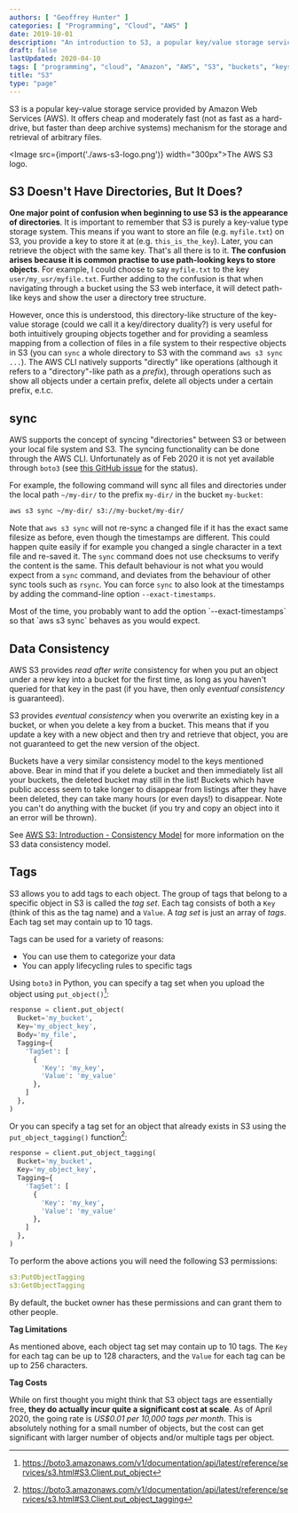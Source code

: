```yaml
---
authors: [ "Geoffrey Hunter" ]
categories: [ "Programming", "Cloud", "AWS" ]
date: 2019-10-01
description: "An introduction to S3, a popular key/value storage service provided by AWS."
draft: false
lastUpdated: 2020-04-10
tags: [ "programming", "cloud", "Amazon", "AWS", "S3", "buckets", "keys", "objects", "systems", "Amazon Web Services", "sync", "timestamps", "directories", "storage", "boto", "boto3", "CLI", "data consistency", "read-after-write", "eventual consistency", "tags", "tag set" ]
title: "S3"
type: "page"
---
```



S3 is a popular key-value storage service provided by Amazon Web Services (AWS). It offers cheap and moderately fast (not as fast as a hard-drive, but faster than deep archive systems) mechanism for the storage and retrieval of arbitrary files.

<Image src={import('./aws-s3-logo.png')} width="300px">The AWS S3 logo.</Image>

## S3 Doesn't Have Directories, But It Does?

**One major point of confusion when beginning to use S3 is the appearance of directories**. It is important to remember that S3 is purely a key-value type storage system. This means if you want to store an file (e.g. `myfile.txt`) on S3, you provide a key to store it at (e.g. `this_is_the_key`). Later, you can retrieve the object with the same key. That's all there is to it. **The confusion arises because it is common practise to use path-looking keys to store objects**. For example, I could choose to say `myfile.txt` to the key `user/my_usr/myfile.txt`. Further adding to the confusion is that when navigating through a bucket using the S3 web interface, it will detect path-like keys and show the user a directory tree structure.

However, once this is understood, this directory-like structure of the key-value storage (could we call it a key/directory duality?) is very useful for both intuitively grouping objects together and for providing a seamless mapping from a collection of files in a file system to their respective objects in S3 (you can `sync` a whole directory to S3 with the command `aws s3 sync ...`). The AWS CLI natively supports "directly" like operations (although it refers to a "directory"-like path as a _prefix_), through operations such as show all objects under a certain prefix, delete all objects under a certain prefix, e.t.c.

## sync

AWS supports the concept of syncing "directories" between S3 or between your local file system and S3. The syncing functionality can be done through the AWS CLI. Unfortunately as of Feb 2020 it is not yet available through `boto3` (see [this GitHub issue](https://github.com/boto/boto/issues/3343) for the status).

For example, the following command will sync all files and directories under the local path `~/my-dir/` to the prefix `my-dir/` in the bucket `my-bucket`:

```bash
aws s3 sync ~/my-dir/ s3://my-bucket/my-dir/
```

Note that `aws s3 sync` will not re-sync a changed file if it has the exact same filesize as before, even though the timestamps are different. This could happen quite easily if for example you changed a single character in a text file and re-saved it. The `sync` command does not use checksums to verify the content is the same. This default behaviour is not what you would expect from a `sync` command, and deviates from the behaviour of other sync tools such as `rsync`. You can force `sync` to also look at the timestamps by adding the command-line option `--exact-timestamps`. 

<Aside type="caution">
Most of the time, you probably want to add the option `--exact-timestamps` so that `aws s3 sync` behaves as you would expect. 
</Aside>

## Data Consistency

AWS S3 provides _read after write_ consistency for when you put an object under a new key into a bucket for the first time, as long as you haven't queried for that key in the past (if you have, then only _eventual consistency_ is guaranteed).

S3 provides _eventual consistency_ when you overwrite an existing key in a bucket, or when you delete a key from a bucket. This means that if you update a key with a new object and then try and retrieve that object, you are not guaranteed to get the new version of the object.

Buckets have a very similar consistency model to the keys mentioned above. Bear in mind that if you delete a bucket and then immediately list all your buckets, the deleted bucket may still in the list! Buckets which have public access seem to take longer to disappear from listings after they have been deleted, they can take many hours (or even days!) to disappear. Note you can't do anything with the bucket (if you try and copy an object into it an error will be thrown).

See [AWS S3: Introduction - Consistency Model](https://docs.aws.amazon.com/AmazonS3/latest/dev/Introduction.html#ConsistencyModel) for more information on the S3 data consistency model.

## Tags

S3 allows you to add tags to each object. The group of tags that belong to a specific object in S3 is called the _tag set_. Each tag consists of both a `Key` (think of this as the tag name) and a `Value`. A _tag set_ is just an array of _tags_. Each tag set may contain up to 10 tags.

Tags can be used for a variety of reasons:

* You can use them to categorize your data
* You can apply lifecycling rules to specific tags

Using `boto3` in Python, you can specify a tag set when you upload the object using `put_object()`[^boto3-s3-client-put-object]:

```python
response = client.put_object(
  Bucket='my_bucket',
  Key='my_object_key',
  Body='my_file',
  Tagging={
    'TagSet': [
      {
        'Key': 'my_key',
        'Value': 'my_value'
      },
    ]
  },
)
```

Or you can specify a tag set for an object that already exists in S3 using the `put_object_tagging()` function[^boto3-s3-client-put-object-tagging]:

```python
response = client.put_object_tagging(
  Bucket='my_bucket',
  Key='my_object_key',
  Tagging={
    'TagSet': [
      {
        'Key': 'my_key',
        'Value': 'my_value'
      },
    ]
  },
)
```

To perform the above actions you will need the following S3 permissions:

```yaml
s3:PutObjectTagging
s3:GetObjectTagging
```

By default, the bucket owner has these permissions and can grant them to other people.

**Tag Limitations**

As mentioned above, each object tag set may contain up to 10 tags. The `Key` for each tag can be up to 128 characters, and the `Value` for each tag can be up to 256 characters. 

**Tag Costs**

While on first thought you might think that S3 object tags are essentially free, **they do actually incur quite a significant cost at scale**. As of April 2020, the going rate is _US$0.01 per 10,000 tags per month_. This is absolutely nothing for a small number of objects, but the cost can get significant with larger number of objects and/or multiple tags per object.


[^boto3-s3-client-put-object]: https://boto3.amazonaws.com/v1/documentation/api/latest/reference/services/s3.html#S3.Client.put_object
[^boto3-s3-client-put-object-tagging]: https://boto3.amazonaws.com/v1/documentation/api/latest/reference/services/s3.html#S3.Client.put_object_tagging